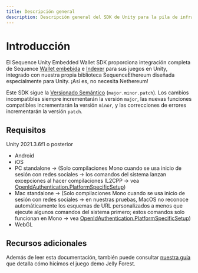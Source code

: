 ```yaml
---
title: Descripción general
description: Descripción general del SDK de Unity para la pila de infraestructura Sequence para juegos web3.
---
```


# Introducción
El Sequence Unity Embedded Wallet SDK proporciona integración completa de Sequence [Wallet embebida](/sdk/headless-wallet) e [Indexer](/api-references/indexer/overview) para sus juegos en Unity, integrado con nuestra propia biblioteca SequenceEthereum diseñada especialmente para Unity. ¡Así es, no necesita Nethereum!

Este SDK sigue la [Versionado Semántico](https://semver.org/) (`major.minor.patch`). Los cambios incompatibles siempre incrementarán la versión `major`, las nuevas funciones compatibles incrementarán la versión `minor`, y las correcciones de errores incrementarán la versión `patch`.

## Requisitos
Unity 2021.3.6f1 o posterior
- Android
- iOS
- PC standalone -> (Solo compilaciones Mono cuando se usa inicio de sesión con redes sociales -> los comandos del sistema lanzan excepciones al hacer compilaciones IL2CPP -> vea [OpenIdAuthentication.PlatformSpecificSetup](https://github.com/0xsequence/sequence-unity/blob/master/Packages/Sequence-Unity/Sequence/SequenceSDK/Authentication/OpenIdAuthenticator.cs.cs#L244))
- Mac standalone -> (Solo compilaciones Mono cuando se usa inicio de sesión con redes sociales -> en nuestras pruebas, MacOS no reconoce automáticamente los esquemas de URL personalizados a menos que ejecute algunos comandos del sistema primero; estos comandos solo funcionan en Mono -> vea [OpenIdAuthentication.PlatformSpecificSetup](https://github.com/0xsequence/sequence-unity/blob/master/Packages/Sequence-Unity/Sequence/SequenceSDK/Authentication/OpenIdAuthenticator.cs#L244))
- WebGL

## Recursos adicionales
Además de leer esta documentación, también puede consultar [nuestra guía](/guides/jelly-forest-unity-guide) que detalla cómo hicimos el juego demo Jelly Forest.